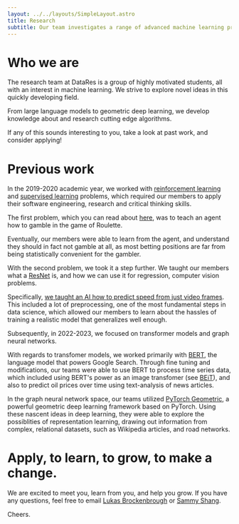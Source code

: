 ```yaml
---
layout: ../../layouts/SimpleLayout.astro
title: Research
subtitle: Our team investigates a range of advanced machine learning problems primarily involving deep learning and reinforcement learning.
---
```


# Who we are

The research team at DataRes is a group of highly motivated students, all with an interest in machine learning. We strive to explore novel ideas in this quickly developing field.

From large language models to geometric deep learning, we develop knowledge about and research cutting edge algorithms.

If any of this sounds interesting to you, take a look at past work, and consider applying!

# Previous work

In the 2019-2020 academic year, we worked with [reinforcement learning](<https://en.wikipedia.org/wiki/Reinforcement_learning#:~:text=Reinforcement%20learning%20(RL)%20is%20an,supervised%20learning%20and%20unsupervised%20learning.>)
and [supervised learning](https://en.wikipedia.org/wiki/Supervised_learning#:~:text=Supervised%20learning%20is%20the%20machine,a%20set%20of%20training%20examples.) problems,
which required our members to apply their software engineering, research and critical thinking skills.

The first problem, which you can read about [here](https://medium.com/@ucladatares/rlette-casino-roulette-through-reinforcement-learning-67e865843f0d), was to teach an agent how to gamble in the game of Roulette.

Eventually, our members were able to learn from the agent, and understand they should in fact
not gamble at all, as most betting positions are far from being statistically convenient for the gambler.

With the second problem, we took it a step further. We taught our members what a [ResNet](https://en.wikipedia.org/wiki/Residual_neural_network) is, and how we can use it
for regression, computer vision problems.

Specifically, [we taught an AI how to predict speed from just video frames](https://medium.com/@ucladatares/predicting-speed-from-video-frames-dissecting-the-comma-ai-challenge-5da697b55886).
This included a lot of preprocessing, one of the most fundamental steps in data science, which allowed our members
to learn about the hassles of training a realistic model that generalizes well enough.

Subsequently, in 2022-2023, we focused on transformer models and graph neural networks.

With regards to transfomer models, we worked primarily with [BERT](https://arxiv.org/pdf/1810.04805.pdf), the language model that powers Google Search. Through fine tuning and modifications,
our teams were able to use BERT to process time series data, which included using BERT's power as an image transfomer (see [BEiT](https://arxiv.org/pdf/2106.08254.pdf)), and also to predict
oil prices over time using text-analysis of news articles.

In the graph neural network space, our teams utilized [PyTorch Geometric](https://www.pyg.org/), a powerful geometric deep learning framework based on PyTorch.
Using these nascent ideas in deep learning, they were able to explore the possiblities of representation learning, drawing out information from complex, relational datasets,
such as Wikipedia articles, and road networks.

# Apply, to learn, to grow, to make a change.

We are excited to meet you, learn from you, and help you grow.
If you have any questions, feel free to email [Lukas Brockenbrough](mailto:lukasbroc@gmail.com) or [Sammy Shang](mailto:sammy7shang@ucla.edu).

Cheers.
